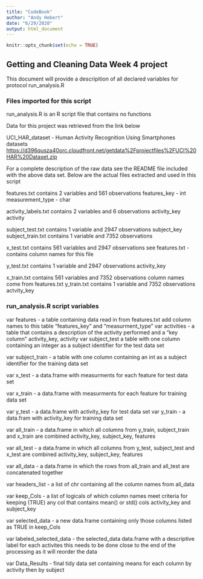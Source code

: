 ```yaml
---
title: "CodeBook"
author: "Andy Hebert"
date: "6/29/2020"
output: html_document
---
```


```r
knitr::opts_chunk$set(echo = TRUE)
```

## Getting and Cleaning Data Week 4 project
This document will provide a descripition of all declared variables for protocol
run_analysis.R


### Files imported for this script
run_analysis.R is an R script file that contains no functions

Data for this project was retrieved from the link below

UCI_HAR_dataset - Human Activity Recognition Using Smartphones datasets
<https://d396qusza40orc.cloudfront.net/getdata%2Fprojectfiles%2FUCI%20HAR%20Dataset.zip>

For a complete description of the raw data see the README file included with the above data set.
Below are the actual files extracted and used in this script

features.txt contains 2 variables and 561 observations
      features_key - int
      measurement_type - char

activity_labels.txt contains 2 variables and 6 observations
      activity_key
      activity

subject_test.txt contains 1 variable and 2947 observations
      subject_key
subject_train.txt contains 1 variable and 7352 observations

x_test.txt contains 561 variables and 2947 observations
      see features.txt - contains column names for this file
      
y_test.txt contains 1 variable and 2947 observations
      activity_key
      
x_train.txt contains 561 variables and 7352 observations
      column names come from features.txt
y_train.txt contains 1 variable and 7352 observations
      actvity_key
      
      

### run_analysis.R script variables

var features 
      - a table containing data read in from features.txt
      add column names to this table "features_key" and "measurment_type"
var activities
      - a table that contains a description of the activity performed and a "key column"
            activity_key, activity
var subject_test
      a table with one column containing an integer as a subject identifier for the test data set

var subject_train
      - a table with one column containing an int as a subject identifier for the training data set

var x_test
      - a data.frame with measurments for each feature for test data set

var x_train
      - a data.frame with measurments for each feature for training data set

var y_test
      - a data.frame with activity_key for test data set
var y_train
      - a data.fram with activity_key for training data set

var all_train
      - a data.frame in which all columns from y_train, subject_train and x_train are combined
            activity_key, subject_key, features
      
var all_test
      - a data.frame in which all columns from y_test, subject_test and x_test are combined
            activity_key, subject_key, features

var all_data
      - a data.frame in which the rows from all_train and all_test are concatenated together
      
var headers_list
      - a list of chr containing all the column names from all_data

var keep_Cols
      - a list of logicals of which column names meet criteria for keeping (TRUE)
            any col that contains mean() or std()
            cols activity_key and subject_key

var selected_data
      - a new data.frame containing only those columns listed as TRUE in keep_Cols

var labeled_selected_data
      - the selected_data data.frame with a descriptive label for each activites
            this needs to be done close to the end of the processing as it will reorder the data

var Data_Results
      - final tidy data set containing means for each column by activity then by subject